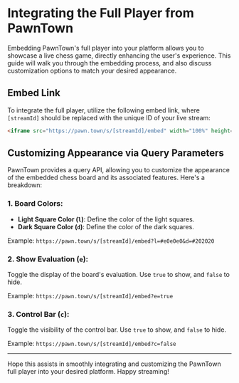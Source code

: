 # Integrating the Full Player from PawnTown

Embedding PawnTown's full player into your platform allows you to showcase a live chess game, directly enhancing the user's experience. This guide will walk you through the embedding process, and also discuss customization options to match your desired appearance.

## Embed Link

To integrate the full player, utilize the following embed link, where `[streamId]` should be replaced with the unique ID of your live stream:

```html
<iframe src="https://pawn.town/s/[streamId]/embed" width="100%" height="600" frameborder="0" scrolling="no"></iframe>
```

## Customizing Appearance via Query Parameters

PawnTown provides a query API, allowing you to customize the appearance of the embedded chess board and its associated features. Here's a breakdown:

### 1. Board Colors:

- **Light Square Color (`l`)**: Define the color of the light squares.
- **Dark Square Color (`d`)**: Define the color of the dark squares.

Example: `https://pawn.town/s/[streamId]/embed?l=#e0e0e0&d=#202020`

### 2. Show Evaluation (`e`):

Toggle the display of the board's evaluation. Use `true` to show, and `false` to hide.

Example: `https://pawn.town/s/[streamId]/embed?e=true`

### 3. Control Bar (`c`):

Toggle the visibility of the control bar. Use `true` to show, and `false` to hide.

Example: `https://pawn.town/s/[streamId]/embed?c=false`

---

Hope this assists in smoothly integrating and customizing the PawnTown full player into your desired platform. Happy streaming!